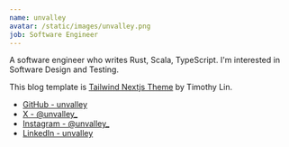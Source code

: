 ```yaml
---
name: unvalley
avatar: /static/images/unvalley.png
job: Software Engineer
---
```


A software engineer who writes Rust, Scala, TypeScript.
I'm interested in Software Design and Testing.

This blog template is [Tailwind Nextjs Theme](https://github.com/timlrx/tailwind-nextjs-starter-blog) by Timothy Lin.

- [GitHub - unvalley](https://github.com/)
- [X - @unvalley\_](https://x.com/unvalley_)
- [Instagram - @unvalley\_](https://www.instagram.com/unvalley_)
- [LinkedIn - unvalley](https://www.linkedin.com/in/unvalley/)
